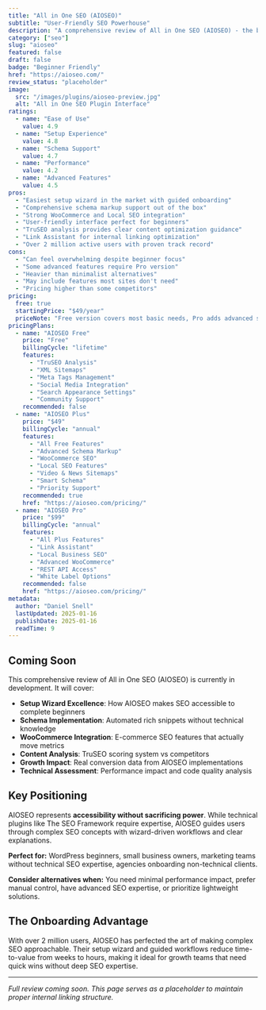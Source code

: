 ```yaml
---
title: "All in One SEO (AIOSEO)"
subtitle: "User-Friendly SEO Powerhouse"
description: "A comprehensive review of All in One SEO (AIOSEO) - the beginner-friendly WordPress SEO plugin with over 2 million users, offering robust schema support, WooCommerce integration, and the easiest setup wizard in the market."
category: ["seo"]
slug: "aioseo"
featured: false
draft: false
badge: "Beginner Friendly"
href: "https://aioseo.com/"
review_status: "placeholder"
image:
  src: "/images/plugins/aioseo-preview.jpg"
  alt: "All in One SEO Plugin Interface"
ratings:
  - name: "Ease of Use"
    value: 4.9
  - name: "Setup Experience"
    value: 4.8
  - name: "Schema Support"
    value: 4.7
  - name: "Performance"
    value: 4.2
  - name: "Advanced Features"
    value: 4.5
pros:
  - "Easiest setup wizard in the market with guided onboarding"
  - "Comprehensive schema markup support out of the box"
  - "Strong WooCommerce and Local SEO integration"
  - "User-friendly interface perfect for beginners"
  - "TruSEO analysis provides clear content optimization guidance"
  - "Link Assistant for internal linking optimization"
  - "Over 2 million active users with proven track record"
cons:
  - "Can feel overwhelming despite beginner focus"
  - "Some advanced features require Pro version"
  - "Heavier than minimalist alternatives"
  - "May include features most sites don't need"
  - "Pricing higher than some competitors"
pricing:
  free: true
  startingPrice: "$49/year"
  priceNote: "Free version covers most basic needs, Pro adds advanced schema, WooCommerce features, and priority support"
pricingPlans:
  - name: "AIOSEO Free"
    price: "Free"
    billingCycle: "lifetime"
    features:
      - "TruSEO Analysis"
      - "XML Sitemaps"
      - "Meta Tags Management"
      - "Social Media Integration"
      - "Search Appearance Settings"
      - "Community Support"
    recommended: false
  - name: "AIOSEO Plus"
    price: "$49"
    billingCycle: "annual"
    features:
      - "All Free Features"
      - "Advanced Schema Markup"
      - "WooCommerce SEO"
      - "Local SEO Features"
      - "Video & News Sitemaps"
      - "Smart Schema"
      - "Priority Support"
    recommended: true
    href: "https://aioseo.com/pricing/"
  - name: "AIOSEO Pro"
    price: "$99"
    billingCycle: "annual"
    features:
      - "All Plus Features"
      - "Link Assistant"
      - "Local Business SEO"
      - "Advanced WooCommerce"
      - "REST API Access"
      - "White Label Options"
    recommended: false
    href: "https://aioseo.com/pricing/"
metadata:
  author: "Daniel Snell"
  lastUpdated: 2025-01-16
  publishDate: 2025-01-16
  readTime: 9
---
```


## Coming Soon

This comprehensive review of All in One SEO (AIOSEO) is currently in development. It will cover:

- **Setup Wizard Excellence**: How AIOSEO makes SEO accessible to complete beginners
- **Schema Implementation**: Automated rich snippets without technical knowledge
- **WooCommerce Integration**: E-commerce SEO features that actually move metrics
- **Content Analysis**: TruSEO scoring system vs competitors
- **Growth Impact**: Real conversion data from AIOSEO implementations
- **Technical Assessment**: Performance impact and code quality analysis

## Key Positioning

AIOSEO represents **accessibility without sacrificing power**. While technical plugins like The SEO Framework require expertise, AIOSEO guides users through complex SEO concepts with wizard-driven workflows and clear explanations.

**Perfect for:** WordPress beginners, small business owners, marketing teams without technical SEO expertise, agencies onboarding non-technical clients.

**Consider alternatives when:** You need minimal performance impact, prefer manual control, have advanced SEO expertise, or prioritize lightweight solutions.

## The Onboarding Advantage

With over 2 million users, AIOSEO has perfected the art of making complex SEO approachable. Their setup wizard and guided workflows reduce time-to-value from weeks to hours, making it ideal for growth teams that need quick wins without deep SEO expertise.

---

*Full review coming soon. This page serves as a placeholder to maintain proper internal linking structure.*
